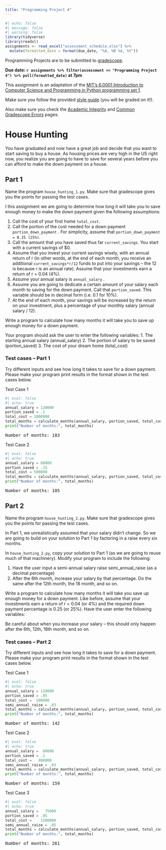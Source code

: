 ```yaml
---
title: "Programming Project 4"
---
```


```r
#| echo: false
#| message: false
#| warning: false
library(tidyverse)
library(readxl)
assignments <- read_excel("assessment_schedule.xlsx") %>% 
  mutate(formatted_date = format(due_date, "%A, %B %d, %Y"))
```

Programming Projects are to be submitted to [gradescope](https://www.gradescope.com/courses/676322).

**Due date: `r assignments %>% filter(assessment == "Programming Project 4") %>% pull(formatted_date)` at 7pm**

This assignment is an adaptation of the [MIT's 6.0001 Introduction to Computer Science and Programming in Python programming set 1](https://ocw.mit.edu/courses/6-0001-introduction-to-computer-science-and-programming-in-python-fall-2016/resources/mit6_0001f16_ps1/).

Make sure you follow the provided [style guide](style.html) (you will be graded on it!). 

Also make sure you check the [Academic Integrity](academic-integrity.html) and [Common Gradescope Errors](gradescope-errors.html) pages.


# House Hunting

You have graduated and now have a great job and decide that you want to start saving to buy a house. As housing prices are very high in the US right now, you realize you are going to have to save for several years before you can afford to make the down payment on a house. 

## Part 1

Name the program `house_hunting_1.py`. Make sure that gradescope gives you the points for passing the test cases.

I this assignment we are going to determine how long it will take you to save enough money to make the down payment given the following assumptions:

1. Call the cost of your first home `total_cost`.
2. Call the portion of the cost needed for a down payment `portion_down_payment` . For
simplicity, assume that `portion_down_payment = 0.25 (25%)`.
3. Call the amount that you have saved thus far `current_savings`. You start with a current
savings of $0.
4. Assume that you invest your current savings wisely, with an annual return of r (in other words,
at the end of each month, you receive an additional `current_savings*r/12` funds to put into
your savings – the 12 is because r is an annual rate). Assume that your investments earn a
return of r = 0.04 (4%).
5. Assume your annual salary is `annual_salary` .
6. Assume you are going to dedicate a certain amount of your salary each month to saving for
the down payment. Call that `portion_saved`. This variable should be in decimal form (i.e. 0.1
for 10%).
7. At the end of each month, your savings will be increased by the return on your investment,
plus a percentage of your monthly salary (annual salary / 12).

Write a program to calculate how many months it will take you to save up enough money for a down
payment.


Your program should ask the user to enter the following variables:
1. The starting annual salary (annual_salary)
2. The portion of salary to be saved (portion_saved)
3. The cost of your dream home (total_cost)


### Test cases -- Part 1

Try different inputs and see how long it takes to save for a down payment. Please make your
program print results in the format shown in the test cases below.

Test Case 1
```python
#| eval: false
#| echo: true
annual_salary = 120000
portion_saved = .1
total_cost = 1000000
total_months = calculate_months(annual_salary, portion_saved, total_cost)
print("Number of months:", total_months)
```

<pre>
Number of months: 183
</pre>

Test Case 2
```python
#| eval: false
#| echo: true
annual_salary = 80000
portion_saved = .15
total_cost = 500000
total_months = calculate_months(annual_salary, portion_saved, total_cost)
print("Number of months:", total_months)
```

<pre>
Number of months: 105
</pre>

## Part 2

Name the program `house_hunting_2.py`. Make sure that gradescope gives you the points for passing the test cases.

In Part 1, we unrealistically assumed that your salary didn’t change.  So we are going to build on your
solution to Part 1 by factoring in a raise every six months. 

In `house_hunting_2.py`, copy your solution to Part 1 (as we are going to reuse much of that machinery).  Modify your program to include the following:

1. Have the user input a semi-annual salary raise semi_annual_raise (as a decimal percentage)
2. After the 6th month, increase your salary by that percentage.  Do the same after the 12th
month, the 18  month, and so on. 

Write a program to calculate how many months it will take you save up enough money for a down
payment.  Like before, assume that your investments earn a return of r = 0.04 (or 4%) and the
required down payment percentage is 0.25 (or 25%).  Have the user enter the following variables:

Be careful about when you increase your salary – this should only happen after the 6th, 12th, 18th
month, and so on. 


### Test cases -- Part 2

Try different inputs and see how long it takes to save for a down payment. Please make your
program print results in the format shown in the test cases below.

Test Case 1
```python
#| eval: false
#| echo: true
annual_salary = 120000
portion_saved = .05
total_cost =  500000
semi_annual_raise = .03
total_months = calculate_months(annual_salary, portion_saved, total_cost, semi_annual_raise)
print("Number of months:", total_months)
```

<pre>
Number of months: 142
</pre>

Test Case 2
```python
#| eval: false
#| echo: true
annual_salary =  80000
portion_saved = .1
total_cost =   800000
semi_annual_raise = .03
total_months = calculate_months(annual_salary, portion_saved, total_cost, semi_annual_raise)
print("Number of months:", total_months)
```

<pre>
Number of months: 159
</pre>

Test Case 3
```python
#| eval: false
#| echo: true
annual_salary =   75000
portion_saved = .05
total_cost =    1500000
semi_annual_raise = .05
total_months = calculate_months(annual_salary, portion_saved, total_cost, semi_annual_raise)
print("Number of months:", total_months)
```

<pre>
Number of months: 261
</pre>